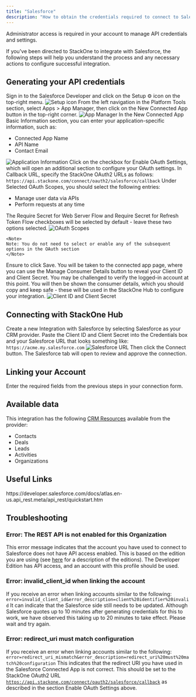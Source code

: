 ```yaml
---
title: "Salesforce"
description: "How to obtain the credentials required to connect to Salesforce."
---
```



<Note>
  Administrator access is required in your account to manage API credentials and settings.
</Note>

If you've been directed to StackOne to integrate with Salesforce, the following steps will help you understand the process and any necessary actions to configure successful integration.

## Generating your API credentials

<Steps>
  <Step title="Sign in to Salesforce">
    Sign in to the Salesforce Developer and click on the Setup ⚙️ icon on the top-right menu.
    <Frame>
      <img className='rounded-md' style={{ margin: '0 auto', border: '1px solid #efefef' }} alt="Setup icon" src="/images/salesforce/image1.png" />
    </Frame>
  </Step>

  <Step title="Navigate to App Manager">
    From the left navigation in the Platform Tools section, select Apps > App Manager, then click on the New Connected App button in the top-right corner.
    <Frame>
      <img className='rounded-md' style={{ margin: '0 auto', border: '1px solid #efefef' }} alt="App Manager" src="/images/salesforce/image2.png" />
    </Frame>
  </Step>

  <Step title="Enter Application Information">
    In the New Connected App Basic Information section, you can enter your application-specific information, such as:
    <ul>
      <li>Connected App Name</li>
      <li>API Name</li>
      <li>Contact Email</li>
    </ul>
    <Frame>
      <img className='rounded-md' style={{ margin: '0 auto', border: '1px solid #efefef' }} alt="Application Information" src="/images/salesforce/image3.png" />
    </Frame>
  </Step>

  <Step title="Enable OAuth Settings">
    Click on the checkbox for Enable OAuth Settings, which will open an additional section to configure your OAuth settings. In Callback URL, specify the StackOne OAuth2 URLs as follows:
    <code>https://api.stackone.com/connect/oauth2/salesforce/callback</code>
  </Step>

  <Step title="Select OAuth Scopes">
    Under Selected OAuth Scopes, you should select the following entries:
    <ul>
      <li>Manage user data via APIs</li>
      <li>Perform requests at any time</li>
    </ul>
    The Require Secret for Web Server Flow and Require Secret for Refresh Token Flow checkboxes will be selected by default - leave these two options selected.
    <Frame>
      <img className='rounded-md' style={{ margin: '0 auto', border: '1px solid #efefef' }} alt="OAuth Scopes" src="/images/salesforce/image4.png" />
    </Frame>

    <Note>
    Note: You do not need to select or enable any of the subsequent options in the OAuth section
    </Note>
  </Step>

  <Step title="Save the Settings">
    Ensure to click Save. You will be taken to the connected app page, where you can use the Manage Consumer Details button to reveal your Client ID and Client Secret. You may be challenged to verify the logged-in account at this point. You will then be shown the consumer details, which you should copy and keep safe - these will be used in the StackOne Hub to configure your integration.
    <Frame>
      <img className='rounded-md' style={{ margin: '0 auto', border: '1px solid #efefef' }} alt="Client ID and Client Secret" src="/images/salesforce/image5.png" />
    </Frame>
  </Step>
</Steps>

## Connecting with StackOne Hub

<Steps>
  <Step title="Create a new Integration">
    Create a new Integration with Salesforce by selecting Salesforce as your CRM provider.
  </Step>

  <Step title="Enter Credentials">
    Paste the Client ID and Client Secret into the Credentials box and your Salesforce URL that looks something like:
    <code>https://acme.my.salesforce.com</code>
    <Frame>
      <img className='rounded-md' style={{ margin: '0 auto', border: '1px solid #efefef' }} alt="Salesforce URL" src="/images/salesforce/image6.png" />
    </Frame>
  </Step>

  <Step title="Connect">
    Then click the Connect button. The Salesforce tab will open to review and approve the connection.
  </Step>
</Steps>


## Linking your Account

Enter the required fields from the previous steps in your connection form.

<IntegrationFooter />

## Available data

This integration has the following [CRM Resources](https://docs.stackone.com/reference/getting-started-with-your-api) available from the provider:
- Contacts
- Deals
- Leads
- Activities
- Organizations

## Useful Links
<Card title="API Reference" icon="link" href="https://developer.salesforce.com/docs/atlas.en-us.api_rest.meta/api_rest/quickstart.htm">
    https://developer.salesforce.com/docs/atlas.en-us.api_rest.meta/api_rest/quickstart.htm
</Card>


## Troubleshooting

### Error: The REST API is not enabled for this Organization

This error message indicates that the account you have used to connect to Salesforce does not have API access enabled. This is based on the edition you are using (see [here](https://help.salesforce.com) for a description of the editions). The Developer Edition has API access, and an account with this profile should be used.

### Error: invalid_client_id when linking the account

If you receive an error when linking accounts similar to the following:
<code>error=invalid_client_id&error_description=client%20identifier%20invalid</code>
It can indicate that the Salesforce side still needs to be updated. Although Salesforce quotes up to 10 minutes after generating credentials for this to work, we have observed this taking up to 20 minutes to take effect. Please wait and try again.

### Error: redirect_uri must match configuration

If you receive an error when linking accounts similar to the following:
<code>error=redirect_uri_mismatch&error_description=redirect_uri%20must%20match%20configuration</code>
This indicates that the redirect URI you have used in the Salesforce Connected App is not correct. This should be set to the StackOne OAuth2 URL <code>https://api.stackone.com/connect/oauth2/salesforce/callback</code> as described in the section Enable OAuth Settings above.
